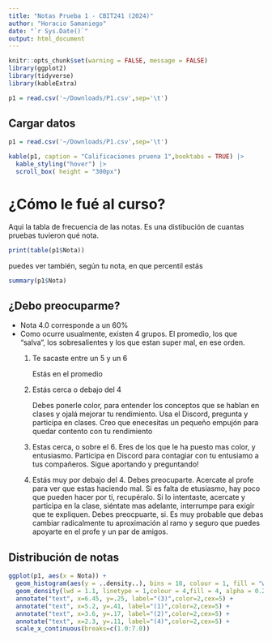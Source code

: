 ```yaml
---
title: "Notas Prueba 1 - CBIT241 (2024)"
author: "Horacio Samaniego"
date: "`r Sys.Date()`"
output: html_document
---
```


```r
knitr::opts_chunk$set(warning = FALSE, message = FALSE)
library(ggplot2)
library(tidyverse)
library(kableExtra)

p1 = read.csv('~/Downloads/P1.csv',sep='\t')
```

## Cargar datos

```r
p1 = read.csv('~/Downloads/P1.csv',sep='\t')

kable(p1, caption = "Calificaciones pruena 1",booktabs = TRUE) |>
  kable_styling("hover") |>
  scroll_box( height = "300px")

```

# ¿Cómo le fué al curso?

Aqui la tabla de frecuencia de las notas. Es una distibución de cuantas pruebas tuvieron qué nota.
```r
print(table(p1$Nota))

```
puedes ver también, según tu nota, en que percentil estás

```r
summary(p1$Nota)

```


## ¿Debo preocuparme?
-   Nota 4.0 corresponde a un 60%
-   Como ocurre usualmente, existen 4 grupos. El promedio, los que "salva", los sobresalientes y los que estan super mal, en ese orden.
    1.  Te sacaste entre un 5 y un 6

        Estás en el promedio

    2.  Estás cerca o debajo del 4

        Debes ponerle color, para entender los conceptos que se hablan en clases y ojalá mejorar tu rendimiento. Usa el Discord, pregunta y participa en clases. Creo que enecesitas un pequeño empujón para quedar contento con tu rendimiento

    3.  Estas cerca, o sobre el 6. Eres de los que le ha puesto mas color, y entusiasmo. Participa en Discord para contagiar con tu entusiamo a tus compañeros. Sigue aportando y preguntando!

    4.  Estás muy por debajo del 4. Debes preocuparte. Acercate al profe para ver que estas haciendo mal. Si es falta de etusiasmo, hay poco que pueden hacer por ti, recupéralo. Si lo intentaste, acercate y participa en la clase, siéntate mas adelante, interrumpe para exigir que te expliquen. Debes preocpuarte, si. Es muy probable que debas cambiar radicalmente tu aproximación al ramo y seguro que puedes apoyarte en el profe y un par de amigos.

## Distribución de notas

```r
ggplot(p1, aes(x = Nota)) + 
  geom_histogram(aes(y = ..density..), bins = 10, colour = 1, fill = "white") + 
  geom_density(lwd = 1.1, linetype = 1,colour = 4,fill = 4, alpha = 0.25,bw=0.35) +
  annotate("text", x=6.45, y=.25, label="(3)",color=2,cex=5) +
  annotate("text", x=5.2, y=.41, label="(1)",color=2,cex=5) +
  annotate("text", x=3.6, y=.17, label="(2)",color=2,cex=5) +
  annotate("text", x=2.3, y=.11, label="(4)",color=2,cex=5) +
  scale_x_continuous(breaks=c(1.0:7.0))

```

